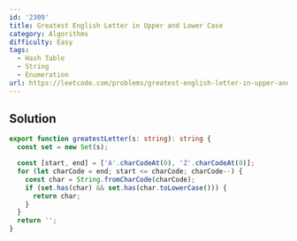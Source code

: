 ```yaml
---
id: '2309'
title: Greatest English Letter in Upper and Lower Case
category: Algorithms
difficulty: Easy
tags:
  - Hash Table
  - String
  - Enumeration
url: https://leetcode.com/problems/greatest-english-letter-in-upper-and-lower-case
---
```


## Solution

```typescript showLineNumbers
export function greatestLetter(s: string): string {
  const set = new Set(s);

  const [start, end] = ['A'.charCodeAt(0), 'Z'.charCodeAt(0)];
  for (let charCode = end; start <= charCode; charCode--) {
    const char = String.fromCharCode(charCode);
    if (set.has(char) && set.has(char.toLowerCase())) {
      return char;
    }
  }
  return '';
}
```
